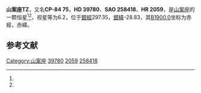 {{Starbox begin
| name = 山案座TZ
}}
{{Starbox observe
| epoch = [[J2000.0|J2000.0]]
| constell = [[山案座|山案座]]<ref name=SIMBAD>{{cite web
 | url=http://simbad.u-strasbg.fr/simbad/sim-id?Ident=HR+2059
 | title =Pulsating variable Star
 | publisher=Centre de Données astronomiques de Strasbourg
 | work=SIMBAD
 | accessdate=2012-07-13}}</ref><ref name=DATA>{{cite web
 | url=http://vizier.u-strasbg.fr/viz-bin/VizieR-5?-out.add=.&-source=5050&-corr=PK=HR&-out.max=9999&HR=2059
 | title=VizieR Detailed Page
 | accessdate=2012-07-13
 | archive-date=2016-03-04
 | archive-url=https://web.archive.org/web/20160304234219/http://vizier.u-strasbg.fr/viz-bin/VizieR-5?-out.add=.&-source=5050&-corr=PK=HR&-out.max=9999&HR=2059
 | dead-url=no
 }}</ref>
| 星官 = 
| ra = {{RA|5|30|13.9}}<ref name=SIMBAD /><ref name=DATA />
| dec = {{DEC|-84|47|6}}<ref name=SIMBAD /><ref name=DATA />
| appmag_v = 6.2<ref name=SIMBAD /><ref name=DATA />
}}
{{Starbox character
| class = B9.5IV-V<ref name=SIMBAD /><ref name=DATA />
| b-v = -0.02<ref name=SIMBAD /><ref name=DATA />
| u-b = -0.11<ref name=SIMBAD /><ref name=DATA />
| r-i = <ref name=SIMBAD /><ref name=DATA />
| variable = 
}}
{{Starbox astrometry
| radial_v = -0.11
| prop_mo_ra = -4
| parallax = 
| p_error = 
}}
{{Starbox catalog
| names =CP-84 75，[[SAO星表|SAO]] 258418，[[HD星表|HD]] 39780，[[HR星表|HR]] 2059}}
{{Starbox reference |Simbad=HR+2059}}
{{Starbox end}}

'''山案座TZ'''，又名'''CP-84 75'''，'''HD 39780'''、'''SAO 258418'''、'''HR 2059'''，是[[山案座|山案座]]的一颗恒星<ref name=SIMBAD /><ref name=DATA />，视星等为6.2，位于[[銀道座標系|銀經]]297.35，[[銀道座標系|銀緯]]-28.83，其[[B1900.0|B1900.0]]坐标为赤經{{RA|5|49|33.7}}，赤緯{{DEC|-84|-28.83|7}}。

== 参考文献 ==
{{reflist}}

{{star-stub}}

{{山案座恒星}}
[[Category:山案座|Category:山案座]]
[[Category:HD和HDE天體|39780]]
[[Category:HR天體|2059]]
[[Category:SAO天體|258418]]